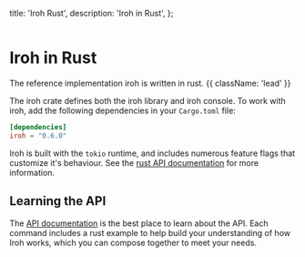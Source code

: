 

  title: 'Iroh Rust',
  description:
    'Iroh in Rust',
};

<div className='not-prose mb-5'>
  <Breadcrumbs pages={[
      { name: 'SDKs', href: '/docs/sdks', current: false },
      { name: 'Rust', href: '/docs/sdks/rust', current: true },
  ]} />
</div>

<div className='not-prose mb-5'>
  <Image
    src={logoRust}
    alt=""
    className="h-20 w-20 -ml-4"
    unoptimized
  />
</div>

# Iroh in Rust

The reference implementation iroh is written in rust. {{ className: 'lead' }}

The iroh crate defines both the iroh library and iroh console. To work with iroh, add the following dependencies in your `Cargo.toml` file:

```toml {{ title: 'Cargo.toml' }}
[dependencies]
iroh = "0.6.0"
```

Iroh is built with the `tokio` runtime, and includes numerous feature flags that customize it's behaviour. See the [rust API documentation](https://docs.rs/iroh/) for more information.

## Learning the API

The [API documentation](https://docs.rs/iroh/) is the best place to learn about the API. Each command includes a rust example to help build your understanding of how Iroh works, which you can compose together to meet your needs.

<Resources>
  <Resource
    href='https://crates.io/crates/iroh'
    name='Iroh Crate (crates.io)'
    description='The iroh crate defines both the iroh library and iroh command-line interface (CLI).'
    icon='ArchiveBoxIcon'
    pattern={{ y: -6, squares: [[-1, 2], [1, 3]] }}
  />
  <Resource
    href='https://docs.rs/iroh/'
    name='Rust Documentation (docs.rs)'
    description='The docs.rs documentation built from rust source code'
    icon='ArchiveBoxIcon'
    pattern={{ y: 10, squares: [[0, 2], [1, 3]] }}
  />
  <Resource
    href='https://github.com/n0-computer/iroh'
    name='Github Repo'
    description='Iroh source code'
    icon='CodeBracketIcon'
    pattern={{ y: 24, squares: [[-1, 2], [1, 3]] }}
    />
</Resources>

<Resources title='Examples'>
  <Resource
    href='https://github.com/n0-computer/iroh/tree/main/iroh/examples'
    name='Rust Examples'
    description='Additional examples are in the iroh crate'
    icon='ArchiveBoxIcon'
    pattern={{ y: 24, squares: [[-1, 2], [1, 3]] }}
    />
  <Resource
    href='/docs/examples/todos'
    name='todos app example'
    description='A sample app built with iroh in rust & Tauri'
    icon='CodeBracketIcon'
    pattern={{ y: 32, squares: [[0, 2], [1, 4]]}}
    />
</Resources>